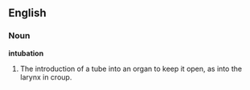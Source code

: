 ==English==

===Noun===

'''intubation'''

#The introduction of a tube into an organ to keep it open, as into the larynx in croup.